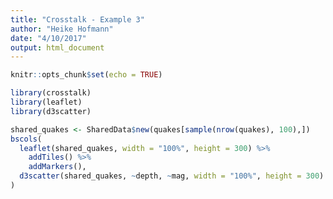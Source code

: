 ```yaml
---
title: "Crosstalk - Example 3"
author: "Heike Hofmann"
date: "4/10/2017"
output: html_document
---
```


```r
knitr::opts_chunk$set(echo = TRUE)
```

```r
library(crosstalk)
library(leaflet)
library(d3scatter)

shared_quakes <- SharedData$new(quakes[sample(nrow(quakes), 100),])
bscols(
  leaflet(shared_quakes, width = "100%", height = 300) %>%
    addTiles() %>%
    addMarkers(),
  d3scatter(shared_quakes, ~depth, ~mag, width = "100%", height = 300)
)
```

